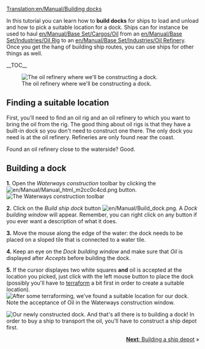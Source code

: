 [[Translation:en/Manual/Building docks]]
{{en/Manual/Tutorial}}

In this tutorial you can learn how to '''build docks''' for ships to load and unload and how to pick a suitable location for a dock. Ships can for instance be used to haul [[en/Manual/Base Set/Cargos/Oil]] from an [[en/Manual/Base Set/Industries/Oil Rig]] to an [[en/Manual/Base Set/Industries/Oil Refinery]]. Once you get the hang of building ship routes, you can use ships for other things as well.

__TOC__

[[File:en/Manual/Dock construction 1.png|left|frame|The oil refinery where we'll be constructing a dock.]]
==Finding a suitable location==
First, you'll need to find an oil rig and an oil refinery to which you want to bring the oil from the rig. The good thing about oil rigs is that they have a built-in dock so you don't need to construct one there. The only dock you need is at the oil refinery. Refineries are only found near the coast.

Found an oil refinery close to the waterside? Good.
<div style="clear:left"></div>

==Building a dock==

'''1.''' Open the ''Waterways construction'' toolbar by clicking the [[File:en/Manual/Manual html m2cc0c4cd.png]] button.
[[File:en/Manual/Dock toolbar.png|frame|none|The Waterways construction toolbar]]

'''2.''' Click on the ''Build ship dock'' button [[File:en/Manual/Build dock.png]]. A ''Dock building window'' will appear. Remember, you can right click on any button if you ever want a description of what it does.

'''3.''' Move the mouse along the edge of the water: the dock needs to be placed on a sloped tile that is connected to a water tile.

'''4.''' Keep an eye on the ''Dock building window'' and make sure that ''Oil'' is displayed after ''Accepts'' before building the dock.

'''5.''' If the cursor displayes two white squares '''and''' oil is accepted at the location you picked, just click with the left mouse button to place the dock (possibly you'll have to [[en/Manual/Landscaping|terraform]] a bit first in order to create a suitable location).
[[File:en/Manual/Dock construction 2.png|frame|none|After some [[en/Manual/Landscaping|terraforming]], we've found a suitable location for our dock. Note the acceptance of Oil in the Waterways construction window.]]


[[File:en/Manual/Dock construction 3.png|frame|right|Our newly constructed dock.]]
And that's all there is to building a dock! In order to buy a ship to transport the oil, you'll have to construct a ship depot first.

<span style="float: right">[[en/Manual/Building ship depots|'''Next''': Building a ship depot]] &raquo;</span>